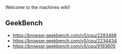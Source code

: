 Welcome to the machines wiki!

==GeekBench==
* [[ASUS P9X79|https://browser.geekbench.com/v5/cpu/2293488]]
* [[MacBook Pro 15|https://browser.geekbench.com/v5/cpu/2234434]]
* [[Mac Pro|https://browser.geekbench.com/v5/cpu/9193605]]

